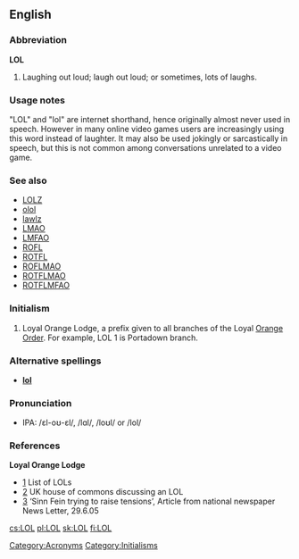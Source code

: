 {{see|lol}}

==English==
===Abbreviation===
{{wikipedia}}
'''LOL'''

# {{cattag|internet slang}} Laughing out loud; laugh out loud; or sometimes, lots of laughs.

===Usage notes===
"LOL" and "lol" are internet shorthand, hence originally almost never used in speech. However in many online video games users are increasingly using this word instead of laughter. It may also be used jokingly or sarcastically in speech, but this is not common among conversations unrelated to a video game.

===See also===
*[[LOLZ]]
*[[olol]]
*[[lawlz]]
*[[LMAO]]
*[[LMFAO]]
*[[ROFL]]
*[[ROTFL]]
*[[ROFLMAO]]
*[[ROTFLMAO]]
*[[ROTFLMFAO]]

===Initialism===
# {{cattag|USA|British commonwealth|Ireland}} Loyal Orange Lodge, a prefix given to all branches of the Loyal [[Orange Order]]. For example, LOL 1 is Portadown branch.

===Alternative spellings===
*'''[[lol]]'''

===Pronunciation===
* IPA: /&#603;l-o&#650;-&#603;l/, /l&#593;l/, /lo&#650;l/ or /lol/


===References===
'''Loyal Orange Lodge'''
*[http://www.newtownardsorange.org.uk/twelfth2002.htm] List of LOLs
*[http://www.publications.parliament.uk/pa/cm200304/cmhansrd/vo041118/text/41118w21.htm] UK house of commons discussing an LOL
*[http://www.birw.org/Parades%202005.html#_edn20] ‘Sinn Fein trying to raise tensions’, Article from national newspaper News Letter, 29.6.05

[[Category:Acronyms]]
[[Category:Initialisms]]

[[cs:LOL]]
[[pl:LOL]]
[[sk:LOL]]
[[fi:LOL]]